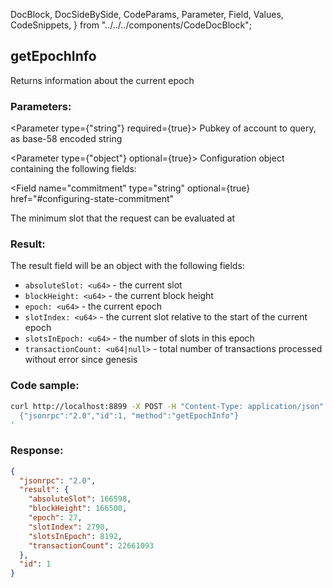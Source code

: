   DocBlock,
  DocSideBySide,
  CodeParams,
  Parameter,
  Field,
  Values,
  CodeSnippets,
} from "../../../components/CodeDocBlock";

<DocBlock>

## getEpochInfo

Returns information about the current epoch

<DocSideBySide>

<CodeParams>

### Parameters:

<Parameter type={"string"} required={true}>
  Pubkey of account to query, as base-58 encoded string
</Parameter>

<Parameter type={"object"} optional={true}> 
Configuration object containing the following fields:

<Field
  name="commitment"
  type="string"
  optional={true}
  href="#configuring-state-commitment"
></Field>

<Field name="minContextSlot" type="number" optional={true}>
  The minimum slot that the request can be evaluated at
</Field>

</Parameter>

### Result:

The result field will be an object with the following fields:

- `absoluteSlot: <u64>` - the current slot
- `blockHeight: <u64>` - the current block height
- `epoch: <u64>` - the current epoch
- `slotIndex: <u64>` - the current slot relative to the start of the current epoch
- `slotsInEpoch: <u64>` - the number of slots in this epoch
- `transactionCount: <u64|null>` - total number of transactions processed without error since genesis

</CodeParams>
<CodeSnippets>

### Code sample:

```bash
curl http://localhost:8899 -X POST -H "Content-Type: application/json" -d '
  {"jsonrpc":"2.0","id":1, "method":"getEpochInfo"}
'
```

### Response:

```json
{
  "jsonrpc": "2.0",
  "result": {
    "absoluteSlot": 166598,
    "blockHeight": 166500,
    "epoch": 27,
    "slotIndex": 2790,
    "slotsInEpoch": 8192,
    "transactionCount": 22661093
  },
  "id": 1
}
```

</CodeSnippets>
</DocSideBySide>
</DocBlock>
